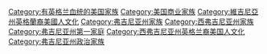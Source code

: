 [[Category:有英格兰血统的美国家族|Category:有英格兰血统的美国家族]]
[[Category:美国商业家族|Category:美国商业家族]]
[[Category:維吉尼亞州英格蘭裔美國人文化|Category:維吉尼亞州英格蘭裔美國人文化]]
[[Category:弗吉尼亚州家族|Category:弗吉尼亚州家族]]
[[Category:西弗吉尼亚州家族|Category:西弗吉尼亚州家族]]
[[Category:弗吉尼亚州第一家庭|Category:弗吉尼亚州第一家庭]]
[[Category:西弗吉尼亚州英格兰裔美国人文化|Category:西弗吉尼亚州英格兰裔美国人文化]]
[[Category:弗吉尼亚州政治家族|Category:弗吉尼亚州政治家族]]